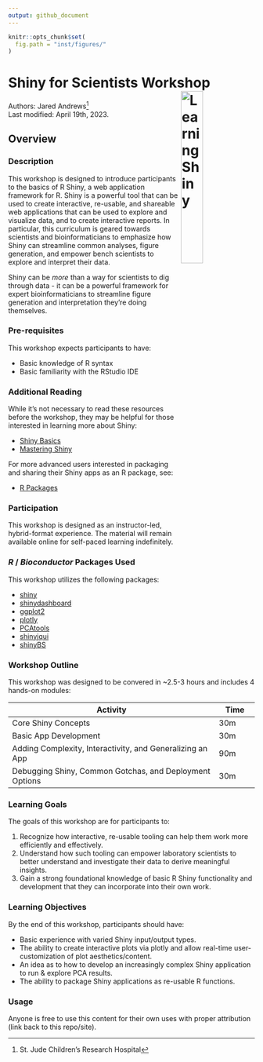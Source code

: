 ```yaml
---
output: github_document
---
```


```r
knitr::opts_chunk$set(
  fig.path = "inst/figures/"
)
```

# Shiny for Scientists Workshop <img align="right" src="inst/figures/LearningShiny.png" alt="Learning Shiny" width="30%" />

Authors:
    Jared Andrews[^1]
    <br/>
Last modified: April 19th, 2023.

## Overview

### Description

This workshop is designed to introduce participants to the basics of R Shiny, a web application framework for R. 
Shiny is a powerful tool that can be used to create interactive, re-usable, and shareable web applications that can be used to explore and visualize data, and to create interactive reports. 
In particular, this curriculum is geared towards scientists and bioinformaticians to emphasize how Shiny can streamline common analyses, figure generation, and empower bench scientists to explore and interpret their data.

Shiny can be _more_ than a way for scientists to dig through data - it can be a powerful framework for expert bioinformaticians to streamline figure generation and interpretation they're doing themselves.

### Pre-requisites

This workshop expects participants to have:

- Basic knowledge of R syntax
- Basic familiarity with the RStudio IDE

### Additional Reading

While it's not necessary to read these resources before the workshop, they may be helpful for those interested in learning more about Shiny:

- [Shiny Basics](https://shiny.rstudio.com/tutorial/written-tutorial/lesson1/)
- [Mastering Shiny](https://mastering-shiny.org/)

For more advanced users interested in packaging and sharing their Shiny apps as an R package, see:

- [R Packages](https://r-pkgs.org/)

### Participation

This workshop is designed as an instructor-led, hybrid-format experience. 
The material will remain available online for self-paced learning indefinitely.

### _R_ / _Bioconductor_ Packages Used

This workshop utilizes the following packages:

- [shiny](https://shiny.rstudio.com/)
- [shinydashboard](https://rstudio.github.io/shinydashboard/)
- [ggplot2](https://ggplot2.tidyverse.org/)
- [plotly](https://plotly.com/r/)
- [PCAtools](https://bioconductor.org/packages/release/bioc/html/PCAtools.html)
- [shinyjqui](https://cran.r-project.org/web/packages/shinyjqui/index.html)
- [shinyBS](https://cran.r-project.org/web/packages/shinyBS/index.html)

### Workshop Outline

This workshop was designed to be convered in ~2.5-3 hours and includes 4 hands-on modules:

| Activity                     | Time |
|------------------------------|------|
| Core Shiny Concepts                     | 30m  |
| Basic App Development         | 30m  |
| Adding Complexity, Interactivity, and Generalizing an App | 90m   |
| Debugging Shiny, Common Gotchas, and Deployment Options               | 30m  |

### Learning Goals

The goals of this workshop are for participants to:

1.	Recognize how interactive, re-usable tooling can help them work more efficiently and effectively.
2.	Understand how such tooling can empower laboratory scientists to better understand and investigate their data to derive meaningful insights.
3.	Gain a strong foundational knowledge of basic R Shiny functionality and development that they can incorporate into their own work.


### Learning Objectives

By the end of this workshop, participants should have:

- Basic experience with varied Shiny input/output types.
- The ability to create interactive plots via plotly and allow real-time user-customization of plot aesthetics/content.
- An idea as to how to develop an increasingly complex Shiny application to run & explore PCA results.
- The ability to package Shiny applications as re-usable R functions.

### Usage

Anyone is free to use this content for their own uses with proper attribution (link back to this repo/site).

[^1]: St. Jude Children's Research Hospital
